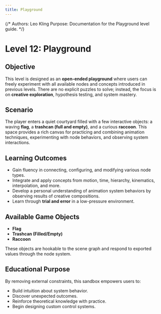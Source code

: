 ```yaml
---
title: Playground
---
```


{/*
Authors: Leo Kling
Purpose: Documentation for the Playground level guide.
*/}

# Level 12: Playground

## Objective

This level is designed as an **open-ended playground** where users can freely experiment with all available nodes and concepts introduced in previous levels. There are no explicit puzzles to solve; instead, the focus is on **creative exploration**, hypothesis testing, and system mastery.

## Scenario

The player enters a quiet courtyard filled with a few interactive objects: a waving **flag**, a **trashcan (full and empty)**, and a curious **raccoon**. This space provides a rich canvas for practicing and combining animation techniques, experimenting with node behaviors, and observing system interactions.

## Learning Outcomes

- Gain fluency in connecting, configuring, and modifying various node types.
- Integrate and apply concepts from motion, time, hierarchy, kinematics, interpolation, and more.
- Develop a personal understanding of animation system behaviors by observing results of creative compositions.
- Learn through **trial and error** in a low-pressure environment.

## Available Game Objects

- **Flag**
- **Trashcan (Filled/Empty)**
- **Raccoon**

These objects are hookable to the scene graph and respond to exported values through the node system.

## Educational Purpose

By removing external constraints, this sandbox empowers users to:

- Build intuition about system behavior.
- Discover unexpected outcomes.
- Reinforce theoretical knowledge with practice.
- Begin designing custom control systems.
